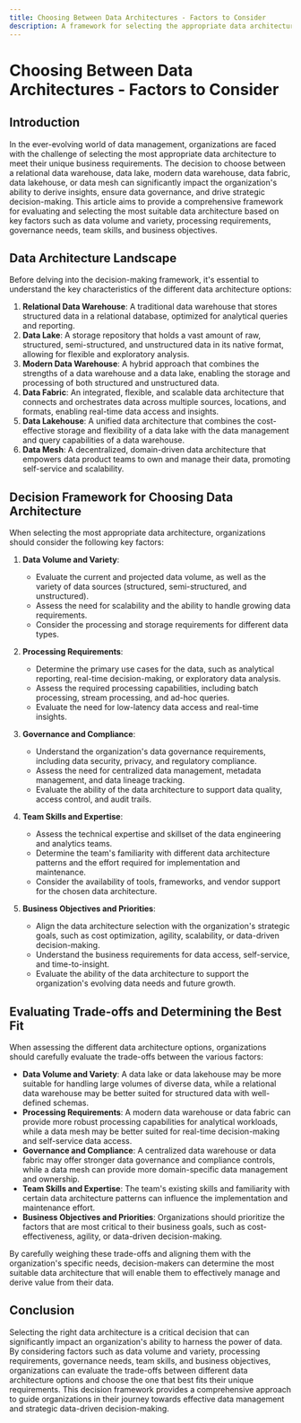 ```yaml
---
title: Choosing Between Data Architectures - Factors to Consider
description: A framework for selecting the appropriate data architecture
---
```


# Choosing Between Data Architectures - Factors to Consider

## Introduction

In the ever-evolving world of data management, organizations are faced with the challenge of selecting the most appropriate data architecture to meet their unique business requirements. The decision to choose between a relational data warehouse, data lake, modern data warehouse, data fabric, data lakehouse, or data mesh can significantly impact the organization's ability to derive insights, ensure data governance, and drive strategic decision-making. This article aims to provide a comprehensive framework for evaluating and selecting the most suitable data architecture based on key factors such as data volume and variety, processing requirements, governance needs, team skills, and business objectives.

## Data Architecture Landscape

Before delving into the decision-making framework, it's essential to understand the key characteristics of the different data architecture options:

1. **Relational Data Warehouse**: A traditional data warehouse that stores structured data in a relational database, optimized for analytical queries and reporting.
2. **Data Lake**: A storage repository that holds a vast amount of raw, structured, semi-structured, and unstructured data in its native format, allowing for flexible and exploratory analysis.
3. **Modern Data Warehouse**: A hybrid approach that combines the strengths of a data warehouse and a data lake, enabling the storage and processing of both structured and unstructured data.
4. **Data Fabric**: An integrated, flexible, and scalable data architecture that connects and orchestrates data across multiple sources, locations, and formats, enabling real-time data access and insights.
5. **Data Lakehouse**: A unified data architecture that combines the cost-effective storage and flexibility of a data lake with the data management and query capabilities of a data warehouse.
6. **Data Mesh**: A decentralized, domain-driven data architecture that empowers data product teams to own and manage their data, promoting self-service and scalability.

## Decision Framework for Choosing Data Architecture

When selecting the most appropriate data architecture, organizations should consider the following key factors:

1. **Data Volume and Variety**:
   - Evaluate the current and projected data volume, as well as the variety of data sources (structured, semi-structured, and unstructured).
   - Assess the need for scalability and the ability to handle growing data requirements.
   - Consider the processing and storage requirements for different data types.

2. **Processing Requirements**:
   - Determine the primary use cases for the data, such as analytical reporting, real-time decision-making, or exploratory data analysis.
   - Assess the required processing capabilities, including batch processing, stream processing, and ad-hoc queries.
   - Evaluate the need for low-latency data access and real-time insights.

3. **Governance and Compliance**:
   - Understand the organization's data governance requirements, including data security, privacy, and regulatory compliance.
   - Assess the need for centralized data management, metadata management, and data lineage tracking.
   - Evaluate the ability of the data architecture to support data quality, access control, and audit trails.

4. **Team Skills and Expertise**:
   - Assess the technical expertise and skillset of the data engineering and analytics teams.
   - Determine the team's familiarity with different data architecture patterns and the effort required for implementation and maintenance.
   - Consider the availability of tools, frameworks, and vendor support for the chosen data architecture.

5. **Business Objectives and Priorities**:
   - Align the data architecture selection with the organization's strategic goals, such as cost optimization, agility, scalability, or data-driven decision-making.
   - Understand the business requirements for data access, self-service, and time-to-insight.
   - Evaluate the ability of the data architecture to support the organization's evolving data needs and future growth.

## Evaluating Trade-offs and Determining the Best Fit

When assessing the different data architecture options, organizations should carefully evaluate the trade-offs between the various factors:

- **Data Volume and Variety**: A data lake or data lakehouse may be more suitable for handling large volumes of diverse data, while a relational data warehouse may be better suited for structured data with well-defined schemas.
- **Processing Requirements**: A modern data warehouse or data fabric can provide more robust processing capabilities for analytical workloads, while a data mesh may be better suited for real-time decision-making and self-service data access.
- **Governance and Compliance**: A centralized data warehouse or data fabric may offer stronger data governance and compliance controls, while a data mesh can provide more domain-specific data management and ownership.
- **Team Skills and Expertise**: The team's existing skills and familiarity with certain data architecture patterns can influence the implementation and maintenance effort.
- **Business Objectives and Priorities**: Organizations should prioritize the factors that are most critical to their business goals, such as cost-effectiveness, agility, or data-driven decision-making.

By carefully weighing these trade-offs and aligning them with the organization's specific needs, decision-makers can determine the most suitable data architecture that will enable them to effectively manage and derive value from their data.

## Conclusion

Selecting the right data architecture is a critical decision that can significantly impact an organization's ability to harness the power of data. By considering factors such as data volume and variety, processing requirements, governance needs, team skills, and business objectives, organizations can evaluate the trade-offs between different data architecture options and choose the one that best fits their unique requirements. This decision framework provides a comprehensive approach to guide organizations in their journey towards effective data management and strategic data-driven decision-making.
